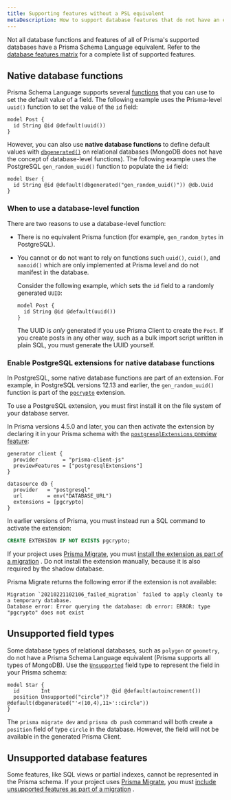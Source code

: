 ```yaml
---
title: Supporting features without a PSL equivalent
metaDescription: How to support database features that do not have an equivalent syntax in Prisma Schema Language.
---
```


<TopBlock>

Not all database functions and features of all of Prisma's supported databases have a Prisma Schema Language equivalent. Refer to the [database features matrix](/reference/database-reference/database-features) for a complete list of supported features.

</TopBlock>

## Native database functions

Prisma Schema Language supports several [functions](/reference/api-reference/prisma-schema-reference#attribute-functions) that you can use to set the default value of a field. The following example uses the Prisma-level `uuid()` function to set the value of the `id` field:

```prisma
model Post {
  id String @id @default(uuid())
}
```

However, you can also use **native database functions** to define default values with [`dbgenerated()`](/reference/api-reference/prisma-schema-reference#dbgenerated) <span class="api"></span> on relational databases (MongoDB does not have the concept of database-level functions). The following example uses the PostgreSQL `gen_random_uuid()` function to populate the `id` field:

```prisma
model User {
  id String @id @default(dbgenerated("gen_random_uuid()")) @db.Uuid
}
```

### When to use a database-level function

There are two reasons to use a database-level function:

- There is no equivalent Prisma function (for example, `gen_random_bytes` in PostgreSQL).
- You cannot or do not want to rely on functions such `uuid()`, `cuid()`, and `nanoid()` which are only implemented at Prisma level and do not manifest in the database.

  Consider the following example, which sets the `id` field to a randomly generated `UUID`:

  ```prisma
  model Post {
    id String @id @default(uuid())
  }
  ```

  The UUID is _only_ generated if you use Prisma Client to create the `Post`. If you create posts in any other way, such as a bulk import script written in plain SQL, you must generate the UUID yourself.

### Enable PostgreSQL extensions for native database functions

In PostgreSQL, some native database functions are part of an extension. For example, in PostgreSQL versions 12.13 and earlier, the `gen_random_uuid()` function is part of the [`pgcrypto`](https://www.postgresql.org/docs/10/pgcrypto.html) extension.

To use a PostgreSQL extension, you must first install it on the file system of your database server.

In Prisma versions 4.5.0 and later, you can then activate the extension by declaring it in your Prisma schema with the [`postgresqlExtensions` preview feature](/concepts/components/prisma-schema/postgresql-extensions):

```prisma file=schema.prisma highlight=3,9;add
generator client {
  provider        = "prisma-client-js"
  previewFeatures = ["postgresqlExtensions"]
}

datasource db {
  provider   = "postgresql"
  url        = env("DATABASE_URL")
  extensions = [pgcrypto]
}
```

In earlier versions of Prisma, you must instead run a SQL command to activate the extension:

```sql
CREATE EXTENSION IF NOT EXISTS pgcrypto;
```

If your project uses [Prisma Migrate](/concepts/components/prisma-migrate), you must [install the extension as part of a migration](/guides/database/developing-with-prisma-migrate/enable-native-database-functions) <span class="guide"></span>. Do not install the extension manually, because it is also required by the shadow database.

Prisma Migrate returns the following error if the extension is not available:

```
Migration `20210221102106_failed_migration` failed to apply cleanly to a temporary database.
Database error: Error querying the database: db error: ERROR: type "pgcrypto" does not exist
```

## Unsupported field types

Some database types of relational databases, such as `polygon` or `geometry`, do not have a Prisma Schema Language equivalent (Prisma supports all types of MongoDB). Use the [`Unsupported`](/reference/api-reference/prisma-schema-reference#unsupported) <span class="api"></span> field type to represent the field in your Prisma schema:

```prisma highlight=3;normal
model Star {
  id       Int                    @id @default(autoincrement())
  position Unsupported("circle")? @default(dbgenerated("'<(10,4),11>'::circle"))
}
```

The `prisma migrate dev` and `prisma db push` command will both create a `position` field of type `circle` in the database. However, the field will not be available in the generated Prisma Client.

## Unsupported database features

Some features, like SQL views or partial indexes, cannot be represented in the Prisma schema. If your project uses [Prisma Migrate](/concepts/components/prisma-migrate), you must [include unsupported features as part of a migration](/guides/database/developing-with-prisma-migrate/include-unsupported-database-features) <span class="guide"></span>.
